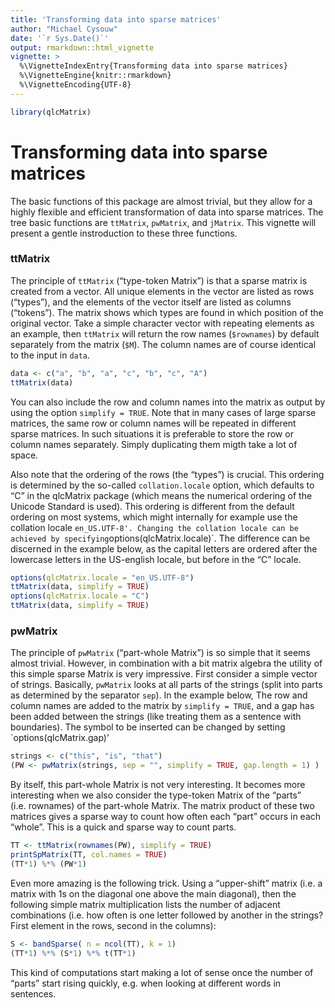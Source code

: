 ```yaml
---
title: 'Transforming data into sparse matrices'
author: "Michael Cysouw"
date: '`r Sys.Date()`'
output: rmarkdown::html_vignette
vignette: >
  %\VignetteIndexEntry{Transforming data into sparse matrices}
  %\VignetteEngine{knitr::rmarkdown}
  %\VignetteEncoding{UTF-8}
---
```


```r
library(qlcMatrix)
```

# Transforming data into sparse matrices

The basic functions of this package are almost trivial, but they allow for a highly flexible and efficient transformation of data into sparse matrices. The tree basic functions are `ttMatrix`, `pwMatrix`, and `jMatrix`. This vignette will present a gentle instroduction to these three functions.

### ttMatrix

The principle of `ttMatrix` ("type-token Matrix") is that a sparse matrix is created from a vector. All unique elements in the vector are listed as rows ("types"), and the elements of the vector itself are listed as columns ("tokens"). The matrix shows which types are found in which position of the original vector. Take a simple character vector with repeating elements as an example, then `ttMatrix` will return the row names (`$rownames`) by default separately from the matrix (`$M`). The column names are of course identical to the input in `data`.

```r
data <- c("a", "b", "a", "c", "b", "c", "A")
ttMatrix(data)
```

You can also include the row and column names into the matrix as output by using the option `simplify = TRUE`. Note that in many cases of large sparse matrices, the same row or column names will be repeated in different sparse matrices. In such situations it is preferable to store the row or column names separately. Simply duplicating them migth take a lot of space.

Also note that the ordering of the rows (the "types") is crucial. This ordering is determined by the so-called `collation.locale` option, which defaults to "C" in the qlcMatrix package (which means the numerical ordering of the Unicode Standard is used). This ordering is different from the default ordering on most systems, which might internally for example use the collation locale `en_US.UTF-8'. Changing the collation locale can be achieved by specifying `options(qlcMatrix.locale)`. The difference can be discerned in the example below, as the capital letters are ordered after the lowercase letters in the US-english locale, but before in the "C" locale.

```r
options(qlcMatrix.locale = "en_US.UTF-8")
ttMatrix(data, simplify = TRUE)
options(qlcMatrix.locale = "C")
ttMatrix(data, simplify = TRUE)
```

### pwMatrix

The principle of `pwMatrix` ("part-whole Matrix") is so simple that it seems almost trivial. However, in combination with a bit matrix algebra the utility of this simple sparse Matrix is very impressive. First consider a simple vector of strings. Basically, `pwMatrix` looks at all parts of the strings (split into parts as determined by the separator `sep`). In the example below, The row and column names are added to the matrix by `simplify = TRUE`, and a gap has been added between the strings (like treating them as a sentence with boundaries). The symbol to be inserted can be changed by setting `options(qlcMatrix.gap)'

```r
strings <- c("this", "is", "that")
(PW <- pwMatrix(strings, sep = "", simplify = TRUE, gap.length = 1) )
```

By itself, this part-whole Matrix is not very interesting. It becomes more interesting when we also consider the type-token Matrix of the "parts" (i.e. rownames) of the part-whole Matrix. The matrix product of these two matrices gives a sparse way to count how often each "part" occurs in each "whole". This is a quick and sparse way to count parts.

```r
TT <- ttMatrix(rownames(PW), simplify = TRUE)
printSpMatrix(TT, col.names = TRUE)
(TT*1) %*% (PW*1)
```

Even more amazing is the following trick. Using a "upper-shift" matrix (i.e. a matrix with 1s on the diagonal one above the main diagonal), then the following simple matrix multiplication lists the number of adjacent combinations (i.e. how often is one letter followed by another in the strings? First element in the rows, second in the columns):

```r
S <- bandSparse( n = ncol(TT), k = 1)
(TT*1) %*% (S*1) %*% t(TT*1)
```

This kind of computations start making a lot of sense once the number of "parts" start rising quickly, e.g. when looking at different words in sentences.